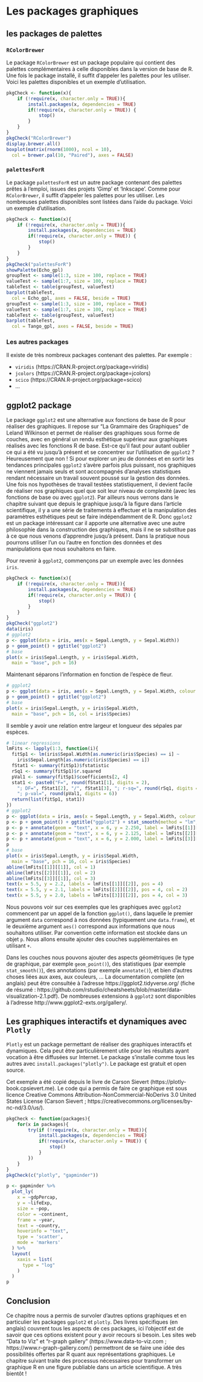 # Les packages graphiques {#graph3}

## les packages de palettes

### `RColorBrewer`

Le package `RColorBrewer` est un package populaire qui contient des palettes complémentaires à celle disponibles dans la version de base de R. Une fois le package installé, il suffit d'appeler les palettes pour les utiliser. Voici les palettes disponibles et un exemple d'utilisation.

```r
pkgCheck <- function(x){ 
	if (!require(x, character.only = TRUE)){
		install.packages(x, dependencies = TRUE)
		if(!require(x, character.only = TRUE)) {
			stop()
		}
	}
}
pkgCheck("RColorBrewer")
display.brewer.all()
boxplot(matrix(rnorm(1000), ncol = 10), 
  col = brewer.pal(10, "Paired"), axes = FALSE)
```

### `palettesForR`

Le package `palettesForR` est un autre package contenant des palettes prêtes à l'emploi, issues des projets 'Gimp' et 'Inkscape'. Comme pour `RColorBrewer`, il suffit d'appeler les palettes pour les utiliser. Les nombreuses palettes disponibles sont listées dans l'aide du package. Voici un exemple d'utilisation.

```r
pkgCheck <- function(x){ 
	if (!require(x, character.only = TRUE)){
		install.packages(x, dependencies = TRUE)
		if(!require(x, character.only = TRUE)) {
			stop()
		}
	}
}
pkgCheck("palettesForR")
showPalette(Echo_gpl)
groupTest <- sample(1:3, size = 100, replace = TRUE) 
valueTest <- sample(1:7, size = 100, replace = TRUE)
tableTest <- table(groupTest, valueTest)
barplot(tableTest, 
  col = Echo_gpl, axes = FALSE, beside = TRUE)
groupTest <- sample(1:3, size = 100, replace = TRUE) 
valueTest <- sample(1:7, size = 100, replace = TRUE)
tableTest <- table(groupTest, valueTest)
barplot(tableTest, 
  col = Tango_gpl, axes = FALSE, beside = TRUE)
```

### Les autres packages

Il existe de très nombreux packages contenant des palettes. Par exemple :

* `viridis` (https://CRAN.R-project.org/package=viridis)
* `jcolors` (https://CRAN.R-project.org/package=jcolors)
* `scico` (https://CRAN.R-project.org/package=scico)
* ...

## ggplot2 package

Le package `ggplot2` est une alternative aux fonctions de base de R pour réaliser des graphiques. Il repose sur "La Grammaire des Graphiques" de Leland Wilkinson et permet de réaliser des graphiques sous forme de couches, avec en général un rendu esthétique supérieur aux graphiques réalisés avec les fonctions R de base. Est-ce qu'il faut pour autant oublier ce qui a été vu jusqu'à présent et se concentrer sur l'utilisation de `ggplot2` ? Heureusement que non ! Si pour explorer un jeu de données et en sortir les tendances principales `ggplot2` s'avère parfois plus puissant, nos graphiques ne viennent jamais seuls et sont accompagnés d'analyses statistiques rendant nécessaire un travail souvent poussé sur la gestion des données. Une fois nos hypothèses de travail testées statistiquement, il devient facile de réaliser nos graphiques quel que soit leur niveau de complexité (avec les fonctions de base ou avec `ggplot2`). Par ailleurs nous verrons dans le chapitre suivant que depuis le graphique jusqu'à la figure dans l'article scientifique, il y a une série de traitements à effectuer et la manipulation des paramètres esthétiques peut se faire indépendamment de R. Donc `ggplot2` est un package intéressant car il apporte une alternative avec une autre philosophie dans la construction des graphiques, mais il ne se substitue pas à ce que nous venons d'apprendre jusqu'à présent. Dans la pratique nous pourrons utiliser l'un ou l'autre en fonction des données et des manipulations que nous souhaitons en faire. 

Pour revenir à `ggplot2`, commençons par un exemple avec les données `iris`. 

```r
pkgCheck <- function(x){ 
	if (!require(x, character.only = TRUE)){
		install.packages(x, dependencies = TRUE)
		if(!require(x, character.only = TRUE)) {
			stop()
		}
	}
}
pkgCheck("ggplot2")
data(iris)
# ggplot2
p <- ggplot(data = iris, aes(x = Sepal.Length, y = Sepal.Width))
p + geom_point() + ggtitle("ggplot2")
# base
plot(x = iris$Sepal.Length, y = iris$Sepal.Width, 
  main = "base", pch = 16)
```

Maintenant séparons l'information en fonction de l'espèce de fleur.

```r
# ggplot2
p <- ggplot(data = iris, aes(x = Sepal.Length, y = Sepal.Width, colour = Species))
p + geom_point() + ggtitle("ggplot2")
# base
plot(x = iris$Sepal.Length, y = iris$Sepal.Width, 
  main = "base", pch = 16, col = iris$Species)
```

Il semble y avoir une relation entre largeur et longueur des sépales par espèces. 

```r
# linear regressions
lmFits <- lapply(1:3, function(i){
  fitSp1 <- lm(iris$Sepal.Width[as.numeric(iris$Species) == i] ~ 
    iris$Sepal.Length[as.numeric(iris$Species) == i])
  fStat1 <- summary(fitSp1)$fstatistic
  rSq1 <- summary(fitSp1)$r.squared
  pVal1 <- summary(fitSp1)$coefficients[2, 4]
  stat1 <- paste0("F=", round(fStat1[1], digits = 2), 
    "; DF=", fStat1[2], "/", fStat1[3], "; r-sq=", round(rSq1, digits = 2), 
    "; p-val=", round(pVal1, digits = 6))
  return(list(fitSp1, stat1))
})
# ggplot2
p <- ggplot(data = iris, aes(x = Sepal.Length, y = Sepal.Width, colour = Species))
p <- p + geom_point() + ggtitle("ggplot2") + stat_smooth(method = "lm", se = FALSE)
p <- p + annotate(geom = "text", x = 6, y = 2.250, label = lmFits[[1]][[2]], colour = 2)
p <- p + annotate(geom = "text", x = 6, y = 2.125, label = lmFits[[2]][[2]], colour = 3)
p <- p + annotate(geom = "text", x = 6, y = 2.000, label = lmFits[[3]][[2]], colour = 4)
p
# base
plot(x = iris$Sepal.Length, y = iris$Sepal.Width, 
  main = "base", pch = 16, col = iris$Species)
abline(lmFits[[1]][[1]], col = 1)
abline(lmFits[[2]][[1]], col = 2)
abline(lmFits[[3]][[1]], col = 3)
text(x = 5.5, y = 2.2, labels = lmFits[[1]][[2]], pos = 4)
text(x = 5.5, y = 2.1, labels = lmFits[[2]][[2]], pos = 4, col = 2)
text(x = 5.5, y = 2.0, labels = lmFits[[3]][[2]], pos = 4, col = 3)
```

Nous pouvons voir sur ces exemples que les graphiques avec `ggplot2` commencent par un appel de la fonction `ggplot()`, dans laquelle le premier argument `data` correspond à nos données (typiquement une `data.frame`), et le deuxième argument `aes()` correspond aux informations que nous souhaitons utiliser. Par convention cette information est stockée dans un objet `p`. Nous allons ensuite ajouter des couches supplémentaires en utilisant `+`. 

Dans les couches nous pouvons ajouter des aspects géométriques (le type de graphique, par exemple `geom_point()`), des statistiques (par exemple `stat_smooth()`), des annotations (par exemple `annotate()`), et bien d'autres choses liées aux axes, aux couleurs, ... La documentation complète (en anglais) peut être consultée à l'adresse https://ggplot2.tidyverse.org/ (fiche de résumé : https://github.com/rstudio/cheatsheets/blob/master/data-visualization-2.1.pdf). De nombreuses extensions à `ggplot2` sont disponibles à l'adresse http://www.ggplot2-exts.org/gallery/.

## Les graphiques interactifs et dynamiques avec `Plotly`

`Plotly` est un package permettant de réaliser des graphiques interactifs et dynamiques. Cela peut être particulièrement utile pour les résultats ayant vocation à être diffusées sur Internet. Le package s'installe comme tous les autres avec `install.packages("plotly")`. Le package est gratuit et open source. 

Cet exemple a été copié depuis le livre de Carson Sievert (https://plotly-book.cpsievert.me). Le code qui a permis de faire ce graphique est sous licence Creative Commons Attribution-NonCommercial-NoDerivs 3.0 United States License (Carson Sievert ; https://creativecommons.org/licenses/by-nc-nd/3.0/us/).

```r
pkgCheck <- function(packages){
	for(x in packages){
		try(if (!require(x, character.only = TRUE)){
			install.packages(x, dependencies = TRUE)
			if(!require(x, character.only = TRUE)) {
				stop()
			}
		})
	}
}
pkgCheck(c("plotly", "gapminder"))

p <- gapminder %>%
  plot_ly(
    x = ~gdpPercap, 
    y = ~lifeExp, 
    size = ~pop, 
    color = ~continent, 
    frame = ~year, 
    text = ~country, 
    hoverinfo = "text",
    type = 'scatter',
    mode = 'markers'
  ) %>%
  layout(
    xaxis = list(
      type = "log"
    )
  )
p
```

## Conclusion

Ce chapitre nous a permis de survoler d'autres options graphiques et en particulier les packages `ggplot2` et `plotly`. Des livres spécifiques (en anglais) couvrent tous les aspects de ces packages, ici l'objectif est de savoir que ces options existent pour y avoir recours si besoin. Les sites web "Data to Viz" et "r-graph gallery" (https://www.data-to-viz.com ; https://www.r-graph-gallery.com/) permettront de se faire une idée des possibilités offertes par R quant aux représentations graphiques. Le chapitre suivant traite des processus nécessaires pour transformer un graphique R en une figure publiable dans un article scientifique. A très bientôt !
